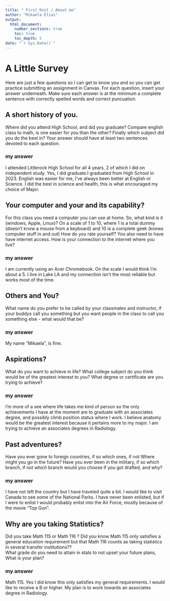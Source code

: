 ```yaml
---
title: " First Knit / About me"
author: "Mikaela Elias"
output: 
  html_document:
    number_sections: true
    toc: true
    toc_depth: 5
date: "`r Sys.Date()`"   
---
```


# A Little Survey

Here are just a few questions so I can get to know you and so you can get practice submitting an assignment in Canvas.  For each question, insert your answer underneath. Make sure each answer is at the minimum a complete sentence with correctly spelled words and correct puncuation. 

## A short history of you.  
Where did you attend High School, and did you graduate? Compare english class to math, is one easier for you than the other? Finally which subject did you do the best in? Your answer should have at least two sentences devoted to each question.  
  
### my answer     
  I attended Littlerock High School for all 4 years, 2 of which I did on independent study. Yes, I did graduate.I graduated from High School in 2023. English was easier for me, I've always been better at English or Science. I did the best in science and health, this is what encouraged my choice of Major.

     


## Your computer and your and its capability?  
 For this class  you need a computer you can use at home.  So, what kind is it (windows, Apple, Linux)?  On a scale of 1 to 10, where 1 is a total dummy (doesn't know a mouse from a keyboard) and 10 is a complete geek (knows computer stuff in and out) How do you rate yourself?  You also need to have have internet access. How is your connection to the internet where you live?

### my answer   
  
   I am currently using an Acer Chromebook. On the scale I would think I'm about a 5. I live in Lake LA and my connection isn't the most reliable but works most of the time. 

## Others and You?   
What name do you prefer to be called by your classmates and instructor, if your buddys call you something but you want people in the class to call you something else - what would that be? 

### my answer     
  My name "Mikaela", is fine. 
   
 




## Aspirations?   
What do you want to achieve in life?  What college subject do you think would be of the greatest interest to you? What degree or certificate are you trying to achieve?

### my answer     
  I'm more of a see where life takes me kind of person so the only achievements I have at the moment are to graduate with an associates degree, and possibly climb position status where I work. I believe anatomy would be the greatest interest because it pertains more to my major. I am trying to achieve an associates degrees in Radiology. 
   
 




## Past adventures?  
Have you ever gone to foreign countries, if so which ones, if not Where might you go in the future?  Have you ever been in the military, if so which branch, if not which branch would you choose if you got drafted, and why?

### my answer     
  I have not left the country but I have traveled quite a bit. I would like to visit Canada to see some of the National Parks. I have never been enlisted, but if I were to enlist I would probably enlist into the Air Force, mostly because of the movie "Top Gun".
   
  




## Why are you taking Statistics?  
Did you take Math 115 or Math 116 ?  Did you know Math 115 only satisfies a general education requirement but that Math 116 counts as taking statistics in several transfer institutions??  
What grade do you need to attain in stats to not upset your future plans, What is your plan?  
 

### my answer     
  Math 115. Yes I did know this only satisfies my general requirements. I would like to receive a B or higher. My plan is to work towards an associates degree in Radiology. 
   
 






  




